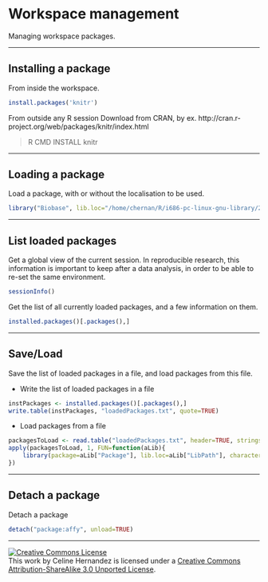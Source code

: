 Workspace management
========================================================

Managing workspace packages.


--------------------------------------------------------------------------------

Installing a package
--------------------------------------------------------------------------------

From inside the workspace.
```r
install.packages('knitr')
```

From outside any R session
Download from CRAN, by ex. http://cran.r-project.org/web/packages/knitr/index.html

> R CMD INSTALL knitr

--------------------------------------------------------------------------------

Loading a package
--------------------------------------------------------------------------------

Load a package, with or without the localisation to be used.
```r
library("Biobase", lib.loc="/home/chernan/R/i686-pc-linux-gnu-library/2.15")
```


--------------------------------------------------------------------------------

List loaded packages
--------------------------------------------------------------------------------

Get a global view of the current session. In reproducible research, this information is important to keep after a data analysis, in order to be able to re-set the same environment.

```r
sessionInfo()
```

Get the list of all currently loaded packages, and a few information on them.

```r
installed.packages()[.packages(),]
```

--------------------------------------------------------------------------------

Save/Load
--------------------------------------------------------------------------------

Save the list of loaded packages in a file, and load packages from this file.

* Write the list of loaded packages in a file
```r
instPackages <- installed.packages()[.packages(),]
write.table(instPackages, "loadedPackages.txt", quote=TRUE)
```
* Load packages from a file
```r
packagesToLoad <- read.table("loadedPackages.txt", header=TRUE, stringsAsFactors=FALSE)
apply(packagesToLoad, 1, FUN=function(aLib){ 
    library(package=aLib["Package"], lib.loc=aLib["LibPath"], character.only=TRUE)
})
```

--------------------------------------------------------------------------------

Detach a package
--------------------------------------------------------------------------------

Detach a package

```r
detach("package:affy", unload=TRUE)
```


--------------------------------------------------------------------------------

<a rel="license" href="http://creativecommons.org/licenses/by-sa/3.0/deed.en_US"><img alt="Creative Commons License" style="border-width:0" src="http://i.creativecommons.org/l/by-sa/3.0/80x15.png" /></a><br />This work by <span xmlns:cc="http://creativecommons.org/ns#" property="cc:attributionName">Celine Hernandez</span> is licensed under a <a rel="license" href="http://creativecommons.org/licenses/by-sa/3.0/deed.en_US">Creative Commons Attribution-ShareAlike 3.0 Unported License</a>.